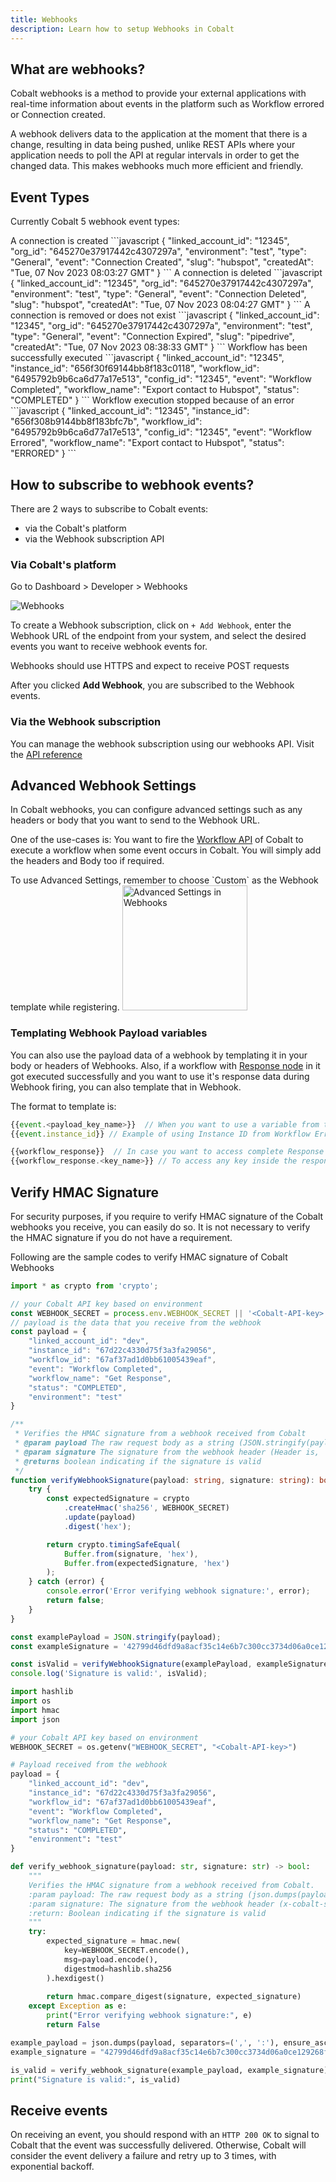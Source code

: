 ```yaml
---
title: Webhooks
description: Learn how to setup Webhooks in Cobalt
---
```



## What are webhooks?

Cobalt webhooks is a method to provide your external applications with real-time information about events in the platform such as Workflow errored or Connection created.

A webhook delivers data to the application at the moment that there is a change, resulting in data being pushed, unlike REST APIs where your application needs to poll the API at regular intervals in order to get the changed data. This makes webhooks much more efficient and friendly.

## Event Types
Currently Cobalt 5 webhook event types:

<Accordion title="Connection Created">
 A connection is created
 ```javascript
 {
  "linked_account_id": "12345",
  "org_id": "645270e37917442c4307297a",
  "environment": "test",
  "type": "General",
  "event": "Connection Created",
  "slug": "hubspot",
  "createdAt": "Tue, 07 Nov 2023 08:03:27 GMT"
}
 ```
</Accordion>

<Accordion title="Connection Deleted">
   A connection is deleted
 ```javascript
 {
  "linked_account_id": "12345",
  "org_id": "645270e37917442c4307297a",
  "environment": "test",
  "type": "General",
  "event": "Connection Deleted",
  "slug": "hubspot",
  "createdAt": "Tue, 07 Nov 2023 08:04:27 GMT"
}
 ```
</Accordion>

<Accordion title="Connection Expired">
   A connection is removed or does not exist
 ```javascript
 {
  "linked_account_id": "12345",
  "org_id": "645270e37917442c4307297a",
  "environment": "test",
  "type": "General",
  "event": "Connection Expired",
  "slug": "pipedrive",
  "createdAt": "Tue, 07 Nov 2023 08:38:33 GMT"
}
 ```
</Accordion>

<Accordion title="Workflow Completed">
   Workflow has been successfully executed
 ```javascript
{
  "linked_account_id": "12345",
  "instance_id": "656f30f69144bb8f183c0118",
  "workflow_id": "6495792b9b6ca6d77a17e513",
  "config_id": "12345",
  "event": "Workflow Completed",
  "workflow_name": "Export contact to Hubspot",
  "status": "COMPLETED"
}
 ```
</Accordion>

<Accordion title="Workflow Errored">
   Workflow execution stopped because of an error
 ```javascript
{
  "linked_account_id": "12345",
  "instance_id": "656f308b9144bb8f183bfc7b",
  "workflow_id": "6495792b9b6ca6d77a17e513",
  "config_id": "12345",
  "event": "Workflow Errored",
  "workflow_name": "Export contact to Hubspot",
  "status": "ERRORED"
}
 ```
</Accordion>

## How to subscribe to webhook events?
There are 2 ways to subscribe to Cobalt events:

- via the Cobalt's platform
- via the Webhook subscription API

### Via Cobalt's platform
Go to Dashboard > Developer > Webhooks

![Webhooks](/images/Developer/webhooks.png)

To create a Webhook subscription, click on `+ Add Webhook`, enter the Webhook URL of the endpoint from your system, and select the desired events you want to receive webhook events for.

<Info>Webhooks should use HTTPS and expect to receive POST requests</Info>

After you clicked **Add Webhook**, you are subscribed to the Webhook events.

### Via the Webhook subscription 
You can manage the webhook subscription using our webhooks API. Visit the [API reference](/api-reference/webhooks/create-webhook) 


## Advanced Webhook Settings

In Cobalt webhooks, you can configure advanced settings such as any headers or body that you want to send to the Webhook URL.

One of the use-cases is: You want to fire the [Workflow API](https://docs.gocobalt.io/build/workflow/workflow_api) of Cobalt to execute a workflow when some event occurs in Cobalt. You will simply add the headers and Body too if required.

<Tip>
To use Advanced Settings, remember to choose `Custom` as the Webhook template while registering.
</Tip>
<img height="200" src="/images/Developer/advanced_webhooks.png" alt="Advanced Settings in Webhooks"/>

### Templating Webhook Payload variables

You can also use the payload data of a webhook by templating it in your body or headers of Webhooks.
Also, if a workflow with [Response node](https://docs.gocobalt.io/build/workflow/response) in it got executed successfully and you want to use it's response data during Webhook firing, you can also template that in Webhook.

The format to template is:
```javascript
{{event.<payload_key_name>}}  // When you want to use a variable from the payload
{{event.instance_id}} // Example of using Instance ID from Workflow Errored payload

{{workflow_response}}  // In case you want to access complete Response Node payload
{{workflow_response.<key_name>}} // To access any key inside the response node payload
```

## Verify HMAC Signature

For security purposes, if you require to verify HMAC signature of the Cobalt webhooks you receive, you can easily do so.
<Info>
It is not necessary to verify the HMAC signature if you do not have a requirement.
</Info>

Following are the sample codes to verify HMAC signature of Cobalt Webhooks
<CodeGroup>

```typescript .TS
import * as crypto from 'crypto';

// your Cobalt API key based on environment
const WEBHOOK_SECRET = process.env.WEBHOOK_SECRET || '<Cobalt-API-key>';
// payload is the data that you receive from the webhook
const payload = {
    "linked_account_id": "dev",
    "instance_id": "67d22c4330d75f3a3fa29056",
    "workflow_id": "67af37ad1d0bb61005439eaf",
    "event": "Workflow Completed",
    "workflow_name": "Get Response",
    "status": "COMPLETED",
    "environment": "test"
}

/**
 * Verifies the HMAC signature from a webhook received from Cobalt
 * @param payload The raw request body as a string (JSON.stringify(payload))
 * @param signature The signature from the webhook header (Header is, 'x-cobalt-signature')
 * @returns boolean indicating if the signature is valid
 */
function verifyWebhookSignature(payload: string, signature: string): boolean {
    try {
        const expectedSignature = crypto
            .createHmac('sha256', WEBHOOK_SECRET)
            .update(payload)
            .digest('hex');

        return crypto.timingSafeEqual(
            Buffer.from(signature, 'hex'),
            Buffer.from(expectedSignature, 'hex')
        );
    } catch (error) {
        console.error('Error verifying webhook signature:', error);
        return false;
    }
}

const examplePayload = JSON.stringify(payload);
const exampleSignature = '42799d46dfd9a8acf35c14e6b7c300cc3734d06a0ce129268f1b54096750a44f'; // This would be from the webhook header x-cobalt-signature

const isValid = verifyWebhookSignature(examplePayload, exampleSignature);
console.log('Signature is valid:', isValid);
```

```python .py
import hashlib
import os
import hmac
import json

# your Cobalt API key based on environment
WEBHOOK_SECRET = os.getenv("WEBHOOK_SECRET", "<Cobalt-API-key>")

# Payload received from the webhook
payload = {
    "linked_account_id": "dev",
    "instance_id": "67d22c4330d75f3a3fa29056",
    "workflow_id": "67af37ad1d0bb61005439eaf",
    "event": "Workflow Completed",
    "workflow_name": "Get Response",
    "status": "COMPLETED",
    "environment": "test"
}

def verify_webhook_signature(payload: str, signature: str) -> bool:
    """
    Verifies the HMAC signature from a webhook received from Cobalt.
    :param payload: The raw request body as a string (json.dumps(payload))
    :param signature: The signature from the webhook header (x-cobalt-signature)
    :return: Boolean indicating if the signature is valid
    """
    try:
        expected_signature = hmac.new(
            key=WEBHOOK_SECRET.encode(),
            msg=payload.encode(),
            digestmod=hashlib.sha256
        ).hexdigest()
        
        return hmac.compare_digest(signature, expected_signature)
    except Exception as e:
        print("Error verifying webhook signature:", e)
        return False

example_payload = json.dumps(payload, separators=(',', ':'), ensure_ascii=False)
example_signature = "42799d46dfd9a8acf35c14e6b7c300cc3734d06a0ce129268f1b54096750a44f"  # From the webhook header x-cobalt-signature

is_valid = verify_webhook_signature(example_payload, example_signature)
print("Signature is valid:", is_valid)
```


</CodeGroup>


## Receive events
On receiving an event, you should respond with an `HTTP 200 OK` to signal to Cobalt that the event was successfully delivered. Otherwise, Cobalt will consider the event delivery a failure and retry up to 3 times, with exponential backoff.